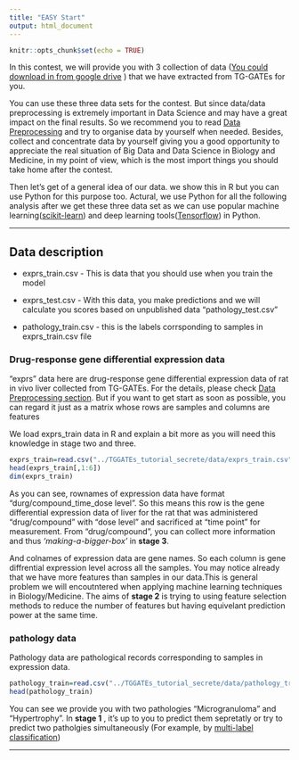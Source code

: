 ```yaml
---
title: "EASY Start"
output: html_document
---
```


```r
knitr::opts_chunk$set(echo = TRUE)
```

In this contest, we will provide you with 3 collection of data ([You could download in from google drive](https://drive.google.com/drive/folders/1_WYduu1b_x2Zvil9qdPlF69a6SKkF70b?usp=sharing) ) that we have extracted from TG-GATEs for you.

You can use these three data sets for the contest. But since data/data preprocessing is extremely important in Data Science and may have a great impact on the final results. So we recommend you to read [Data Preprocessing](data_preprocessing.html) and try to organise data by yourself when needed. Besides, collect and concentrate data by yourself giving you a good opportunity to appreciate the real situation of Big Data and Data Science in Biology and Medicine, in my point of view,  which is the most import things you should take home after the contest. 

Then let's get of a general idea of our data. we show this in R but you can use Python for this purpose too. 
Actural, we use Python for all the following analysis after we get these three data set as we can use popular machine learning([scikit-learn](http://scikit-learn.org/stable/)) and deep learning tools([Tensorflow](https://www.tensorflow.org/)) in Python. 

---


## Data description

* exprs_train.csv - This is data that you should use when you train the model

* exprs_test.csv - With this data, you make predictions and we will calculate you scores based on unpublished data "pathology_test.csv"

* pathology_train.csv - this is the labels corrsponding to samples in exprs_train.csv file 


### Drug-response gene differential expression data

"exprs" data here are drug-response gene differential expression data of rat in vivo liver collected from TG-GATEs. For the details, please check [Data Preprocessing section](data_preprocessing.html). But if you want to get start as soon as possible, you can regard it just as a matrix whose rows are samples and columns are features 

We load exprs_train data in R and explain a bit more as you will need this knowledge in stage two and three.
```r
exprs_train=read.csv("../TGGATEs_tutorial_secrete/data/exprs_train.csv",header = TRUE,row.names = 1)
head(exprs_train[,1:6])
dim(exprs_train)


```

As you can see, rownames of expression data have format "durg/compound_time_dose level".
So this means this row is the gene differential expression data of liver for the  rat that was administered "drug/compound" with "dose level" and sacrificed at "time point" for measurement. From "drug/compound", you can collect more information and thus *‘making-a-bigger-box’* in **stage 3**.

And colnames of expression data are gene names. So each column is gene diffrential  expression level across all the samples. You may notice already that we have more features than samples in our data.This is general problem we will encoutntered when  applying machine learning techniques in Biology/Medicine. The aims of **stage 2** is trying to using feature selection methods to reduce the number of features but having equivelant prediction power at the same time. 

### pathology data
Pathology data are pathological records corresponding to samples in expression data. 

```r
pathology_train=read.csv("../TGGATEs_tutorial_secrete/data/pathology_train.csv",header = TRUE,row.names = 1)
head(pathology_train)
```
You can see we provide you with two  pathologies "Microgranuloma" and "Hypertrophy". In **stage 1** , it's up to you to  predict them sepretatly or try to predict two patholgies simultaneously (For example, by [multi-label classification](https://en.wikipedia.org/wiki/Multi-label_classification))

---



